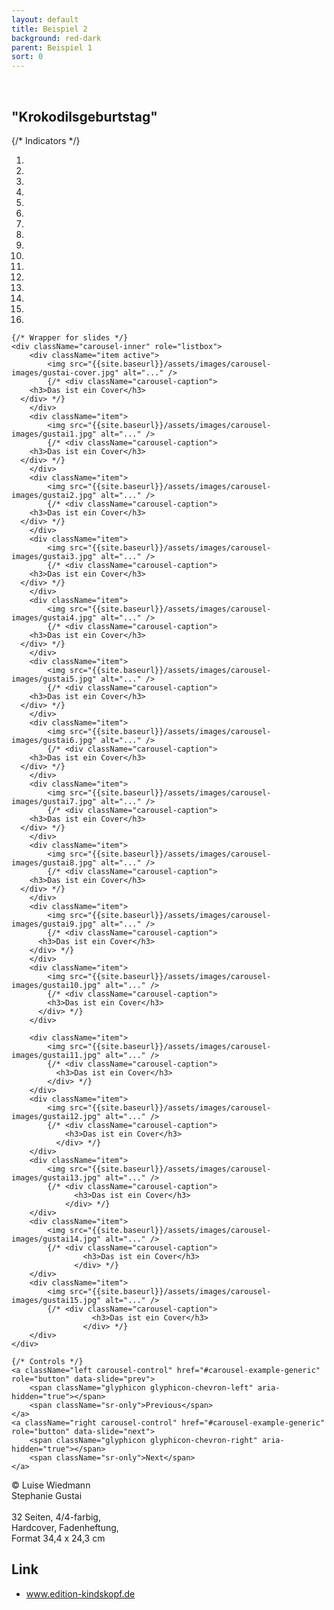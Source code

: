 ```yaml
---
layout: default
title: Beispiel 2
background: red-dark
parent: Beispiel 1
sort: 0
---
```

<div className="flowing-text">
	<br />
	<h2>"Krokodilsgeburtstag"</h2>
</div>

<div id="carousel-example-generic" className="carousel slide" data-ride="carousel">
	{/* Indicators */}
	<ol className="carousel-indicators">
		<li data-target="#carousel-example-generic" data-slide-to="0" className="active"/>
		<li data-target="#carousel-example-generic" data-slide-to="1"/>
		<li data-target="#carousel-example-generic" data-slide-to="2"/>
		<li data-target="#carousel-example-generic" data-slide-to="3"/>
		<li data-target="#carousel-example-generic" data-slide-to="4"/>
		<li data-target="#carousel-example-generic" data-slide-to="5"/>
		<li data-target="#carousel-example-generic" data-slide-to="6"/>
		<li data-target="#carousel-example-generic" data-slide-to="7"/>
		<li data-target="#carousel-example-generic" data-slide-to="8"/>
		<li data-target="#carousel-example-generic" data-slide-to="9"/>
		<li data-target="#carousel-example-generic" data-slide-to="10"/>
		<li data-target="#carousel-example-generic" data-slide-to="11"/>
		<li data-target="#carousel-example-generic" data-slide-to="12"/>
		<li data-target="#carousel-example-generic" data-slide-to="13"/>
		<li data-target="#carousel-example-generic" data-slide-to="14"/>
		<li data-target="#carousel-example-generic" data-slide-to="15"/>
	</ol>

	{/* Wrapper for slides */}
	<div className="carousel-inner" role="listbox">
		<div className="item active">
			<img src="{{site.baseurl}}/assets/images/carousel-images/gustai-cover.jpg" alt="..." />
			{/* <div className="carousel-caption">
        <h3>Das ist ein Cover</h3>
      </div> */}
		</div>
		<div className="item">
			<img src="{{site.baseurl}}/assets/images/carousel-images/gustai1.jpg" alt="..." />
			{/* <div className="carousel-caption">
        <h3>Das ist ein Cover</h3>
      </div> */}
		</div>
		<div className="item">
			<img src="{{site.baseurl}}/assets/images/carousel-images/gustai2.jpg" alt="..." />
			{/* <div className="carousel-caption">
        <h3>Das ist ein Cover</h3>
      </div> */}
		</div>
		<div className="item">
			<img src="{{site.baseurl}}/assets/images/carousel-images/gustai3.jpg" alt="..." />
			{/* <div className="carousel-caption">
        <h3>Das ist ein Cover</h3>
      </div> */}
		</div>
		<div className="item">
			<img src="{{site.baseurl}}/assets/images/carousel-images/gustai4.jpg" alt="..." />
			{/* <div className="carousel-caption">
        <h3>Das ist ein Cover</h3>
      </div> */}
		</div>
		<div className="item">
			<img src="{{site.baseurl}}/assets/images/carousel-images/gustai5.jpg" alt="..." />
			{/* <div className="carousel-caption">
        <h3>Das ist ein Cover</h3>
      </div> */}
		</div>
		<div className="item">
			<img src="{{site.baseurl}}/assets/images/carousel-images/gustai6.jpg" alt="..." />
			{/* <div className="carousel-caption">
        <h3>Das ist ein Cover</h3>
      </div> */}
		</div>
		<div className="item">
			<img src="{{site.baseurl}}/assets/images/carousel-images/gustai7.jpg" alt="..." />
			{/* <div className="carousel-caption">
        <h3>Das ist ein Cover</h3>
      </div> */}
		</div>
		<div className="item">
			<img src="{{site.baseurl}}/assets/images/carousel-images/gustai8.jpg" alt="..." />
			{/* <div className="carousel-caption">
        <h3>Das ist ein Cover</h3>
      </div> */}
		</div>
		<div className="item">
			<img src="{{site.baseurl}}/assets/images/carousel-images/gustai9.jpg" alt="..." />
			{/* <div className="carousel-caption">
          <h3>Das ist ein Cover</h3>
        </div> */}
		</div>
		<div className="item">
			<img src="{{site.baseurl}}/assets/images/carousel-images/gustai10.jpg" alt="..." />
			{/* <div className="carousel-caption">
            <h3>Das ist ein Cover</h3>
          </div> */}
		</div>

		<div className="item">
			<img src="{{site.baseurl}}/assets/images/carousel-images/gustai11.jpg" alt="..." />
			{/* <div className="carousel-caption">
              <h3>Das ist ein Cover</h3>
            </div> */}
		</div>
		<div className="item">
			<img src="{{site.baseurl}}/assets/images/carousel-images/gustai12.jpg" alt="..." />
			{/* <div className="carousel-caption">
                <h3>Das ist ein Cover</h3>
              </div> */}
		</div>
		<div className="item">
			<img src="{{site.baseurl}}/assets/images/carousel-images/gustai13.jpg" alt="..." />
			{/* <div className="carousel-caption">
                  <h3>Das ist ein Cover</h3>
                </div> */}
		</div>
		<div className="item">
			<img src="{{site.baseurl}}/assets/images/carousel-images/gustai14.jpg" alt="..." />
			{/* <div className="carousel-caption">
                    <h3>Das ist ein Cover</h3>
                  </div> */}
		</div>
		<div className="item">
			<img src="{{site.baseurl}}/assets/images/carousel-images/gustai15.jpg" alt="..." />
			{/* <div className="carousel-caption">
                      <h3>Das ist ein Cover</h3>
                    </div> */}
		</div>
	</div>

	{/* Controls */}
	<a className="left carousel-control" href="#carousel-example-generic" role="button" data-slide="prev">
		<span className="glyphicon glyphicon-chevron-left" aria-hidden="true"></span>
		<span className="sr-only">Previous</span>
	</a>
	<a className="right carousel-control" href="#carousel-example-generic" role="button" data-slide="next">
		<span className="glyphicon glyphicon-chevron-right" aria-hidden="true"></span>
		<span className="sr-only">Next</span>
	</a>
</div>

<div className="flowing-text">
	© Luise Wiedmann
	<br />Stephanie Gustai
	<br />
	<br />32 Seiten, 4/4-farbig,
	<br />Hardcover, Fadenheftung,
	<br />Format 34,4 x 24,3 cm
	<h2>Link</h2>
	<ul>
		<li><a href="//www.edition-kindskopf.de">www.edition-kindskopf.de</a></li>
	</ul>

</div>
